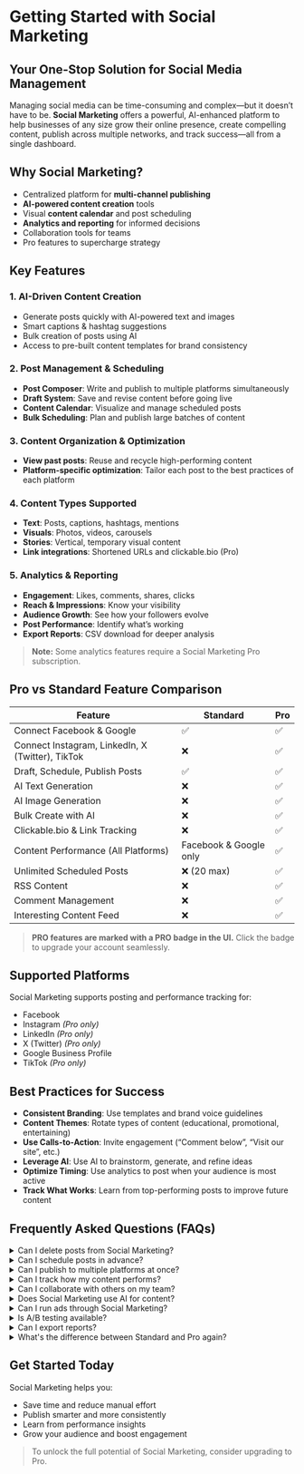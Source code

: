 # Getting Started with Social Marketing

## Your One-Stop Solution for Social Media Management

Managing social media can be time-consuming and complex—but it doesn’t have to be. **Social Marketing** offers a powerful, AI-enhanced platform to help businesses of any size grow their online presence, create compelling content, publish across multiple networks, and track success—all from a single dashboard.

## Why Social Marketing?

- Centralized platform for **multi-channel publishing**
- **AI-powered content creation** tools
- Visual **content calendar** and post scheduling
- **Analytics and reporting** for informed decisions
- Collaboration tools for teams
- Pro features to supercharge strategy

## Key Features

### 1. AI-Driven Content Creation

- Generate posts quickly with AI-powered text and images
- Smart captions & hashtag suggestions
- Bulk creation of posts using AI
- Access to pre-built content templates for brand consistency

### 2. Post Management & Scheduling

- **Post Composer**: Write and publish to multiple platforms simultaneously
- **Draft System**: Save and revise content before going live
- **Content Calendar**: Visualize and manage scheduled posts
- **Bulk Scheduling**: Plan and publish large batches of content

### 3. Content Organization & Optimization

- **View past posts**: Reuse and recycle high-performing content
- **Platform-specific optimization**: Tailor each post to the best practices of each platform

### 4. Content Types Supported

- **Text**: Posts, captions, hashtags, mentions
- **Visuals**: Photos, videos, carousels
- **Stories**: Vertical, temporary visual content
- **Link integrations**: Shortened URLs and clickable.bio (Pro)

### 5. Analytics & Reporting

- **Engagement**: Likes, comments, shares, clicks
- **Reach & Impressions**: Know your visibility
- **Audience Growth**: See how your followers evolve
- **Post Performance**: Identify what’s working
- **Export Reports**: CSV download for deeper analysis

> **Note:** Some analytics features require a Social Marketing Pro subscription.

## Pro vs Standard Feature Comparison

| Feature | Standard | Pro |
|--------|----------|-----|
| Connect Facebook & Google | ✅ | ✅ |
| Connect Instagram, LinkedIn, X (Twitter), TikTok | ❌ | ✅ |
| Draft, Schedule, Publish Posts | ✅ | ✅ |
| AI Text Generation | ❌ | ✅ |
| AI Image Generation | ❌ | ✅ |
| Bulk Create with AI | ❌ | ✅ |
| Clickable.bio & Link Tracking | ❌ | ✅ |
| Content Performance (All Platforms) | Facebook & Google only | ✅ |
| Unlimited Scheduled Posts | ❌ (20 max) | ✅ |
| RSS Content | ❌ | ✅ |
| Comment Management | ❌ | ✅ |
| Interesting Content Feed | ❌ | ✅ |

> **PRO features are marked with a PRO badge in the UI.** Click the badge to upgrade your account seamlessly.

## Supported Platforms

Social Marketing supports posting and performance tracking for:

- Facebook
- Instagram *(Pro only)*
- LinkedIn *(Pro only)*
- X (Twitter) *(Pro only)*
- Google Business Profile
- TikTok *(Pro only)*

## Best Practices for Success

- **Consistent Branding**: Use templates and brand voice guidelines
- **Content Themes**: Rotate types of content (educational, promotional, entertaining)
- **Use Calls-to-Action**: Invite engagement (“Comment below”, “Visit our site”, etc.)
- **Leverage AI**: Use AI to brainstorm, generate, and refine ideas
- **Optimize Timing**: Use analytics to post when your audience is most active
- **Track What Works**: Learn from top-performing posts to improve future content

## Frequently Asked Questions (FAQs)

<details>
<summary>Can I delete posts from Social Marketing?</summary>

Yes, for most platforms:

- Facebook, LinkedIn, X, and Google Business Profile: Deleting a post via Social Marketing also deletes it on the platform.
- Instagram: Posts must be deleted directly on Instagram.
</details>

<details>
<summary>Can I schedule posts in advance?</summary>

Absolutely. Use the **Content Calendar** to plan, draft, and preview your posts before they go live.
</details>

<details>
<summary>Can I publish to multiple platforms at once?</summary>

Yes. The **Post Composer** allows you to create one post and share it across multiple networks simultaneously.
</details>

<details>
<summary>Can I track how my content performs?</summary>

Yes. Key performance metrics include:

- Engagement (likes, shares, comments)
- Reach and impressions
- Audience growth
- Top-performing content
- CSV report exports
</details>

<details>
<summary>Can I collaborate with others on my team?</summary>

Yes. Collaboration tools include:

- Shared Content Calendar
- Draft saving and internal review
- Centralized publishing controls
</details>

<details>
<summary>Does Social Marketing use AI for content?</summary>

Yes—especially with a Pro subscription:

- AI post and image generation
- Caption and idea generation
- Bulk content creation
</details>

<details>
<summary>Can I run ads through Social Marketing?</summary>

No. Social Marketing is designed for **organic** content only. You'll need to run paid ads directly through the respective platforms.
</details>

<details>
<summary>Is A/B testing available?</summary>

Yes. Pro users can test different versions of content to see what performs best.
</details>

<details>
<summary>Can I export reports?</summary>

Yes. Performance data can be exported in **CSV** format for external reporting or backup.
</details>

<details>
<summary>What's the difference between Standard and Pro again?</summary>

- Standard gives you essential tools for Facebook and Google.
- Pro unlocks full power: more platforms, AI tools, link tracking, unlimited scheduling, deeper analytics, and more.
</details>

## Get Started Today

Social Marketing helps you:

- Save time and reduce manual effort
- Publish smarter and more consistently
- Learn from performance insights
- Grow your audience and boost engagement

> To unlock the full potential of Social Marketing, consider upgrading to Pro.

